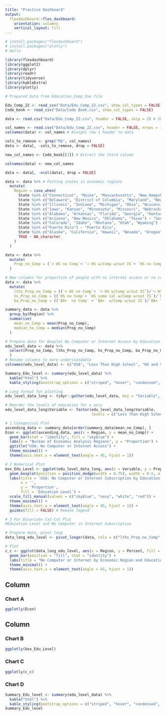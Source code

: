 ```yaml
---
title: "Practice Dashboard"
output: 
  flexdashboard::flex_dashboard:
    orientation: columns
    vertical_layout: fill
---
```

```r
# install.packages("flexdashboard")
# install.packages("plotly")
# Hello
```

```r
library(flexdashboard)
library(ggplot2)
library(dplyr)
library(readr)
library(tidyverse)
library(kableExtra)
library(plotly)
```

```r
# Prepared Data from Education_Comp_Use file

Edu_Comp_22 <- read_csv("Data/Edu_Comp_22.csv", show_col_types = FALSE)
Code_book <- read_csv("Data/Code Book.csv", show_col_types = FALSE)

data <- read.csv("Data/Edu_Comp_22.csv", header = FALSE, skip = 2) # Skip first two rows

col_names <- read.csv("Data/Edu_Comp_22.csv", header = FALSE, nrows = 1) # Read only the first row as column names
colnames(data) <- col_names # Assigns row 1 header to data

cols_to_remove <- grep("M$", col_names) 
data <- data[, -cols_to_remove, drop = FALSE]

new_col_names <- Code_book[[3]] # Extract the third column

colnames(data) <- new_col_names

data <- data[, -ncol(data), drop = FALSE]

data <- data %>% # Putting states in economic regions
  mutate(
    Region = case_when(
      State %in% c("Connecticut", "Maine", "Massachusetts", "New Hampshire", "Rhode Island", "Vermont") ~ "New England",
      State %in% c("Delaware", "District of Columbia", "Maryland", "New Jersey", "New York", "Pennsylvania") ~ "Mideast",
      State %in% c("Illinois", "Indiana", "Michigan", "Ohio", "Wisconsin") ~ "Great Lakes",
      State %in% c("Iowa", "Kansas", "Minnesota", "Missouri", "Nebraska", "North Dakota", "South Dakota") ~ "Plains",
      State %in% c("Alabama", "Arkansas", "Florida", "Georgia", "Kentucky", "Louisiana", "Mississippi", "North Carolina", "South Carolina", "Tennessee", "Virginia", "West Virginia") ~ "Southeast",
      State %in% c("Arizona", "New Mexico", "Oklahoma", "Texas") ~ "Southwest",
      State %in% c("Colorado", "Idaho", "Montana", "Utah", "Wyoming") ~ "Rocky Mountain",
      State %in% c("Puerto Rico") ~ "Puerto Rico",
      State %in% c("Alaska", "California", "Hawaii", "Nevada", "Oregon", "Washington") ~ "Far West",
      TRUE ~ NA_character_
    )
  )

data <- data %>% 
  mutate(
    Prop_no_Comp = (`< HS no Comp`+ `< HS w/Comp w/out IS`+ `HS no Comp`+ `HS some Col w/Comp w/out IS`+ `BA+  no Comp` + `BA+  w/Comp w/out IS`)/`State Total`
  )

# New columns for proportion of people with no internet access or no computer by education level, that is a conditional probability, P(no_Comp|education level)
data <- data %>%
  mutate(
    lths_Prop_no_Comp = ((`< HS no Comp`+ `< HS w/Comp w/out IS`)/`< HS Total`), 
    hs_Prop_no_Comp = ((`HS no Comp`+ `HS some Col w/Comp w/out IS`)/`HS some Col Total`),
    ba_Prop_no_Comp = ((`BA+  no Comp` + `BA+  w/Comp w/out IS`)/`BA+ Total`))

summary_data <- data %>%
  group_by(Region) %>%
  summarise(
    mean_no_Comp = mean(Prop_no_Comp),
    median_no_Comp = median(Prop_no_Comp)
  )

# Prepare data for Boxplot No Computer or Internet Access by Education level
edu_level_data <- data %>%
  select(Prop_no_Comp, lths_Prop_no_Comp, hs_Prop_no_Comp, ba_Prop_no_Comp
  )
# Rename columns to more understandable
colnames(edu_level_data) <- c("USA", "Less Than High School", "HS and Some College", "Bachelors Plus")

Summary_Edu_level <- summary(edu_level_data) %>%
  kable("html") %>%
  kable_styling(bootstrap_options = c("striped", "hover", "condensed", "responsive"))

# Long format for plotting
edu_level_data_long <- tidyr::gather(edu_level_data, key = "Variable", value = "Proportion") #convert wide to long

# Reorder the levels of education for x axis
edu_level_data_long$Variable <- factor(edu_level_data_long$Variable, 
                                       levels = c("Less Than High School", "HS and Some College", "Bachelors Plus", "USA"))

# 1 Categorical Plot
ascending_data <- summary_data[order(summary_data$mean_no_Comp), ]
Econ <- ggplot(ascending_data, aes(x = Region, y = mean_no_Comp)) +
  geom_bar(stat = "identity", fill = "skyblue") +
  labs(x = "Bureau of Economic Analysis Regions", y = "Proportion") +
  ggtitle("USA: No Computer or Internet Access") + 
  theme_minimal() +
  theme(axis.text.x = element_text(angle = 45, hjust = 1))

# 2 Numerical Plot
box_Edu_Level <- ggplot(edu_level_data_long, aes(x = Variable, y = Proportion, fill = Variable)) +
  geom_boxplot(position = position_dodge(width = 0.75), width = 0.5, alpha = 0.5) +
  labs(title = 'USA: No Computer or Internet Subscription by Education Level',
       x = '',
       y = 'Proportion',
       fill = 'Education Level') +
  scale_fill_manual(values = c("skyblue", "navy", "white", "red")) +
  theme_minimal() +
  theme(axis.text.x = element_text(angle = 45, hjust = 1)) +
  guides(fill = FALSE) # Remove legend

# 3 For Bivariate Cat-Cat Plot 
#Education Level and No Computer in Internet Subscription

# Prepare data, pivot long
data_long_edu_level <- pivot_longer(data, cols = c("lths_Prop_no_Comp", "hs_Prop_no_Comp", "ba_Prop_no_Comp"), names_to = "Education_Level", values_to = "Percent")

# Plot 
c_c <- ggplot(data_long_edu_level, aes(x = Region, y = Percent, fill = Education_Level)) + 
  geom_bar(position = "fill", stat = "identity") +
  labs(title = "No Computer or Internet by Economic Region and Education Level", x = "", y = "Percent")+
  theme_minimal() +
  theme(axis.text.x = element_text(angle = 45, hjust = 1))
```

Column {data-width=500}
-----------------------------------------------------------------------

### Chart A

```r
ggplotly(Econ)
```

Column {data-width=350}
-----------------------------------------------------------------------

### Chart B

```r
ggplotly(box_Edu_Level)
```

### Chart C

```r
ggplotly(c_c)
```

### Chart D

```r
Summary_Edu_level <- summary(edu_level_data) %>%
  kable("html") %>%
  kable_styling(bootstrap_options = c("striped", "hover", "condensed", "responsive"))
Summary_Edu_level

```


